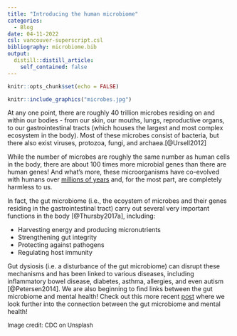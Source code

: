 ```yaml
---
title: "Introducing the human microbiome"
categories:
  - Blog
date: 04-11-2022
csl: vancouver-superscript.csl
bibliography: microbiome.bib
output:
  distill::distill_article:
    self_contained: false
---
```


```r
knitr::opts_chunk$set(echo = FALSE)
```

```r
knitr::include_graphics("microbes.jpg")
```

At any one point, there are roughly 40 trillion microbes residing on and within our bodies - from our skin, our mouths, lungs, reproductive organs, to our gastrointestinal tracts (which houses the largest and most complex ecosystem in the body). Most of these microbes consist of bacteria, but there also exist viruses, protozoa, fungi, and archaea.[@Ursell2012]

While the number of microbes are roughly the same number as human cells in the body, there are about 100 times more microbial genes than there are human genes! And what's more, these microorganisms have co-evolved with humans over [millions of years](https://www.science.org/content/article/microbes-our-guts-have-been-us-millions-years#:~:text=It%20turns%20out%20that%20most,picked%20up%20from%20their%20environment.) and, for the most part, are completely harmless to us. 

In fact, the gut microbiome (i.e., the ecoystem of microbes and their genes residing in the gastrointestinal tract) carry out several very important functions in the body [@Thursby2017a], including:

- Harvesting energy and producing micronutrients
- Strengthening gut integrity
- Protecting against pathogens
- Regulating host immunity

Gut dysiosis (i.e. a disturbance of the gut microbiome) can disrupt these mechanisms and has been linked to various diseases, including inflammatory bowel disease, diabetes, asthma, allergies, and even autism [@Petersen2014]. We are also beginning to find links between the gut microbiome and mental health! Check out this more recent [post](https://www.feedinghappy.com/posts/2023-04-29-microbes-and-mood/) where we look further into the connection between the gut microbiome and mental health!

<font size="2">Image credit: CDC on Unsplash</font>



